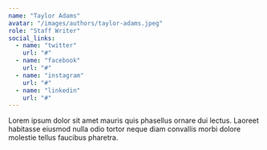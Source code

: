 ```yaml
---
name: "Taylor Adams"
avatar: "/images/authors/taylor-adams.jpeg"
role: "Staff Writer"
social_links:
  - name: "twitter"
    url: "#"
  - name: "facebook"
    url: "#"
  - name: "instagram"
    url: "#"
  - name: "linkedin"
    url: "#"
---
```


Lorem ipsum dolor sit amet mauris quis phasellus ornare dui lectus. Laoreet habitasse eiusmod nulla odio tortor neque diam convallis morbi dolore molestie tellus faucibus pharetra.
